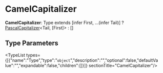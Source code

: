 
# CamelCapitalizer

 **CamelCapitalizer**: Type extends [infer First, ...(infer Tail)] ? [PascalCapitalizer](../types.PascalCapitalizer/page.mdx)&#60;Tail, [First]&#62; : []

## Type Parameters

<TypeList types={[{"name":"Type","type":"`object`","description":"","optional":false,"defaultValue":"","expandable":false,"children":[]}]}  sectionTitle="CamelCapitalizer"/>
